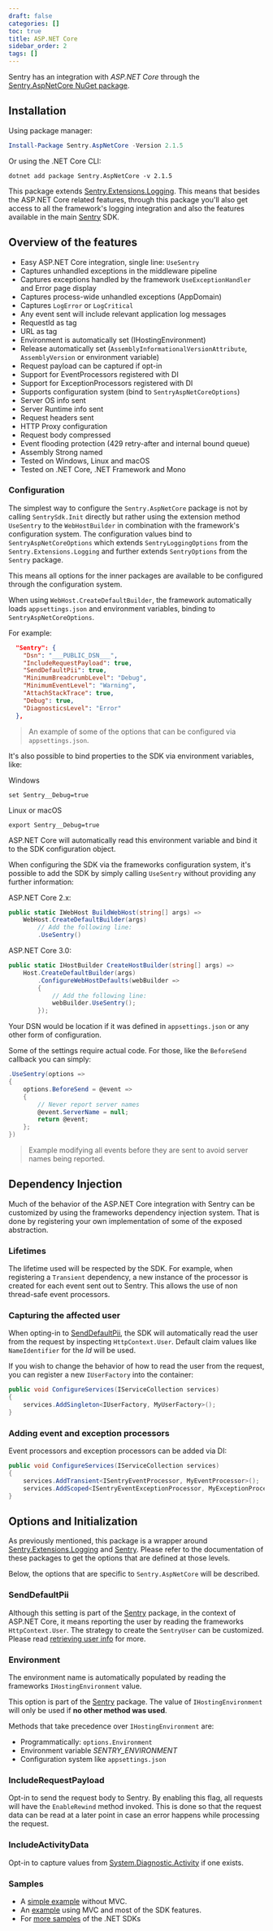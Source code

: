 ```yaml
---
draft: false
categories: []
toc: true
title: ASP.NET Core
sidebar_order: 2
tags: []
---
```


Sentry has an integration with _ASP.NET Core_ through the [Sentry.AspNetCore NuGet package](https://www.nuget.org/packages/Sentry.AspNetCore).

## Installation

Using package manager:

```powershell
Install-Package Sentry.AspNetCore -Version 2.1.5
```

Or using the .NET Core CLI:

```shell
dotnet add package Sentry.AspNetCore -v 2.1.5
```

This package extends [Sentry.Extensions.Logging](/platforms/dotnet/microsoft-extensions-logging/). This means that besides the ASP.NET Core related features, through this package you'll also get access to all the framework's logging integration and also the features available in the main [Sentry](/platforms/dotnet/) SDK.

## Overview of the features

- Easy ASP.NET Core integration, single line: `UseSentry`
- Captures unhandled exceptions in the middleware pipeline
- Captures exceptions handled by the framework `UseExceptionHandler` and Error page display
- Captures process-wide unhandled exceptions (AppDomain)
- Captures `LogError` or `LogCritical`
- Any event sent will include relevant application log messages
- RequestId as tag
- URL as tag
- Environment is automatically set (IHostingEnvironment)
- Release automatically set (`AssemblyInformationalVersionAttribute`, `AssemblyVersion` or environment variable)
- Request payload can be captured if opt-in
- Support for EventProcessors registered with DI
- Support for ExceptionProcessors registered with DI
- Supports configuration system (bind to `SentryAspNetCoreOptions`)
- Server OS info sent
- Server Runtime info sent
- Request headers sent
- HTTP Proxy configuration
- Request body compressed
- Event flooding protection (429 retry-after and internal bound queue)
- Assembly Strong named
- Tested on Windows, Linux and macOS
- Tested on .NET Core, .NET Framework and Mono

### Configuration

The simplest way to configure the `Sentry.AspNetCore` package is not by calling `SentrySdk.Init` directly but rather using the extension method `UseSentry` to the `WebHostBuilder` in combination with the framework's configuration system.
The configuration values bind to `SentryAspNetCoreOptions` which extends `SentryLoggingOptions` from the `Sentry.Extensions.Logging` and further extends `SentryOptions` from the `Sentry` package.

This means all options for the inner packages are available to be configured through the configuration system.

When using `WebHost.CreateDefaultBuilder`, the framework automatically loads `appsettings.json` and environment variables, binding to `SentryAspNetCoreOptions`.

For example:

```json
  "Sentry": {
    "Dsn": "___PUBLIC_DSN___",
    "IncludeRequestPayload": true,
    "SendDefaultPii": true,
    "MinimumBreadcrumbLevel": "Debug",
    "MinimumEventLevel": "Warning",
    "AttachStackTrace": true,
    "Debug": true,
    "DiagnosticsLevel": "Error"
  },
```

> An example of some of the options that can be configured via `appsettings.json`.

It's also possible to bind properties to the SDK via environment variables, like:

Windows

```shell
set Sentry__Debug=true
```

Linux or macOS

```shell
export Sentry__Debug=true
```

ASP.NET Core will automatically read this environment variable and bind it to the SDK configuration object.

When configuring the SDK via the frameworks configuration system, it's possible to add the SDK by simply calling `UseSentry` without providing any further information:

ASP.NET Core 2.x:

```csharp
public static IWebHost BuildWebHost(string[] args) =>
    WebHost.CreateDefaultBuilder(args)
        // Add the following line:
        .UseSentry()
```

ASP.NET Core 3.0:

```csharp
public static IHostBuilder CreateHostBuilder(string[] args) =>
    Host.CreateDefaultBuilder(args)
        .ConfigureWebHostDefaults(webBuilder =>
        {
            // Add the following line:
            webBuilder.UseSentry();
        });
```

Your DSN would be location if it was defined in `appsettings.json` or any other form of configuration.

Some of the settings require actual code. For those, like the `BeforeSend` callback you can simply:

```csharp
.UseSentry(options =>
{
    options.BeforeSend = @event =>
    {
        // Never report server names
        @event.ServerName = null;
        return @event;
    };
})
```

> Example modifying all events before they are sent to avoid server names being reported.

## Dependency Injection

Much of the behavior of the ASP.NET Core integration with Sentry can be customized by using the frameworks dependency injection system. That is done by registering your own implementation of some of the exposed abstraction.

### Lifetimes

The lifetime used will be respected by the SDK. For example, when registering a `Transient` dependency, a new instance of the processor is created for each event sent out to Sentry. This allows the use of non thread-safe event processors.

### Capturing the affected user

When opting-in to [SendDefaultPii](#senddefaultpii), the SDK will automatically read the user from the request by inspecting `HttpContext.User`. Default claim values like `NameIdentifier` for the _Id_ will be used.

If you wish to change the behavior of how to read the user from the request, you can register a new `IUserFactory` into the container:

```csharp
public void ConfigureServices(IServiceCollection services)
{
    services.AddSingleton<IUserFactory, MyUserFactory>();
}
```

### Adding event and exception processors

Event processors and exception processors can be added via DI:

```csharp
public void ConfigureServices(IServiceCollection services)
{
    services.AddTransient<ISentryEventProcessor, MyEventProcessor>();
    services.AddScoped<ISentryEventExceptionProcessor, MyExceptionProcessor>();
}
```

## Options and Initialization

As previously mentioned, this package is a wrapper around [Sentry.Extensions.Logging](/platforms/dotnet/microsoft-extensions-logging/) and [Sentry](/platforms/dotnet/). Please refer to the documentation of these packages to get the options that are defined at those levels.

Below, the options that are specific to `Sentry.AspNetCore` will be described.

### SendDefaultPii

Although this setting is part of the [Sentry](/platforms/dotnet/) package, in the context of ASP.NET Core, it means reporting the user by reading the frameworks `HttpContext.User`. The strategy to create the `SentryUser` can be customized. Please read [retrieving user info](#capturing-the-affected-user) for more.

### Environment

The environment name is automatically populated by reading the frameworks `IHostingEnvironment` value.

This option is part of the [Sentry](/platforms/dotnet/) package. The value of `IHostingEnvironment` will only be used if **no other method was used**.

Methods that take precedence over `IHostingEnvironment` are:

- Programmatically: `options.Environment`
- Environment variable _SENTRY_ENVIRONMENT_
- Configuration system like `appsettings.json`

### IncludeRequestPayload

Opt-in to send the request body to Sentry. By enabling this flag, all requests will have the `EnableRewind` method invoked. This is done so that the request data can be read at a later point in case an error happens while processing the request.

### IncludeActivityData

Opt-in to capture values from [System.Diagnostic.Activity](https://github.com/dotnet/runtime/blob/master/src/libraries/System.Diagnostics.DiagnosticSource/src/ActivityUserGuide.md) if one exists.

### Samples

- A [simple example](https://github.com/getsentry/sentry-dotnet/tree/main/samples/Sentry.Samples.AspNetCore.Basic) without MVC.
- An [example](https://github.com/getsentry/sentry-dotnet/tree/main/samples/Sentry.Samples.AspNetCore.Mvc) using MVC and most of the SDK features.
- For [more samples](https://github.com/getsentry/sentry-dotnet-samples) of the .NET SDKs
